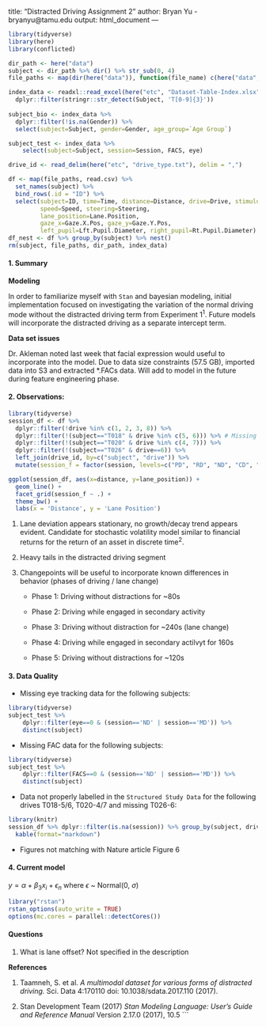 title: "Distracted Driving Assignment 2"
author: Bryan Yu - bryanyu@tamu.edu
output: html_document
---

```r
library(tidyverse)
library(here)
library(conflicted)

dir_path <- here("data")
subject <- dir_path %>% dir() %>% str_sub(0, 4)
file_paths <- map(dir(here("data")), function(file_name) c(here("data", file_name)))

index_data <- readxl::read_excel(here("etc", "Dataset-Table-Index.xlsx")) %>%
  dplyr::filter(stringr::str_detect(Subject, 'T[0-9]{3}'))
    
subject_bio <- index_data %>% 
  dplyr::filter(!is.na(Gender)) %>%
  select(subject=Subject, gender=Gender, age_group=`Age Group`)

subject_test <- index_data %>%
    select(subject=Subject, session=Session, FACS, eye)

drive_id <- read_delim(here("etc", "drive_type.txt"), delim = ",")

df <- map(file_paths, read.csv) %>% 
  set_names(subject) %>% 
  bind_rows(.id = "ID") %>% 
  select(subject=ID, time=Time, distance=Distance, drive=Drive, stimulus=Stimulus, failure=Failure,
         speed=Speed, steering=Steering,
         lane_position=Lane.Position,
         gaze_x=Gaze.X.Pos, gaze_y=Gaze.Y.Pos,
         left_pupil=Lft.Pupil.Diameter, right_pupil=Rt.Pupil.Diameter)
df_nest <- df %>% group_by(subject) %>% nest()
rm(subject, file_paths, dir_path, index_data)
```

#### 1. Summary

**Modeling**

In order to familiarize myself with `Stan` and bayesian modeling, initial implementation focused on investigating the variation of the normal driving mode without the distracted driving term from Experiment 1$^1$. Future models will incorporate the distracted driving as a separate intercept term. 

**Data set issues**

Dr. Akleman noted last week that facial expression would useful to incorporate into the model. Due to data size constraints (57.5 GB), imported data into S3 and extracted *.FACs data. Will add to model in the future during feature engineering phase.

#### 2. Observations:

```r
library(tidyverse)
session_df <- df %>%
  dplyr::filter(!drive %in% c(1, 2, 3, 8)) %>%
  dplyr::filter(!(subject=="T018" & drive %in% c(5, 6))) %>% # Missing / duplicated data
  dplyr::filter(!(subject=="T020" & drive %in% c(4, 7))) %>%
  dplyr::filter(!(subject=="T026" & drive==6)) %>%
  left_join(drive_id, by=c("subject", "drive")) %>%
  mutate(session_f = factor(session, levels=c("PD", "RD", "ND", "CD", "ED", "MD")))

ggplot(session_df, aes(x=distance, y=lane_position)) +
  geom_line() +
  facet_grid(session_f ~ .) +
  theme_bw() +
  labs(x = 'Distance', y = 'Lane Position')
```

1. Lane deviation appears stationary, no growth/decay trend appears evident. Candidate for stochastic volatility model similar to financial returns for the return of an asset in discrete time$^2$. 

2. Heavy tails in the distracted driving segment

3. Changepoints will be useful to incorporate known differences in behavior (phases of driving / lane change)

    * Phase 1: Driving without distractions for ~80s
    
    * Phase 2: Driving while engaged in secondary activity
    
    * Phase 3: Driving without distraction for ~240s (lane change)
    
    * Phase 4: Driving while engaged in secondary actilvyt for 160s
    
    * Phase 5: Driving without distractions for ~120s

#### 3. Data Quality

* Missing eye tracking data for the following subjects:

```r
library(tidyverse)
subject_test %>% 
    dplyr::filter(eye==0 & (session=='ND' | session=='MD')) %>% 
    distinct(subject)
```

* Missing FAC data for the following subjects:

```r
library(tidyverse)
subject_test %>% 
    dplyr::filter(FACS==0 & (session=='ND' | session=='MD')) %>% 
    distinct(subject)
```

* Data not properly labelled in the `Structured Study Data` for the following drives T018-5/6, T020-4/7 and missing T026-6:

```r
library(knitr)
session_df %>% dplyr::filter(is.na(session)) %>% group_by(subject, drive) %>% summarise() %>%
  kable(format="markdown")
```

* Figures not matching with Nature article Figure 6

#### 4. Current model

$y = \alpha + \beta_3 x_i + \epsilon_n$ where $\epsilon$ ~ Normal(0, $\sigma$)

```r
library("rstan") 
rstan_options(auto_write = TRUE)
options(mc.cores = parallel::detectCores())
```


#### Questions

1. What is lane offset? Not specified in the description 

**References**

1. Taamneh, S. et al. *A multimodal dataset for various forms of distracted driving.* Sci. Data 4:170110 doi: 10.1038/sdata.2017.110 (2017). 

2. Stan Development Team (2017) *Stan Modeling Language: User's Guide and Reference Manual* Version 2.17.0 (2017), 10.5
```

